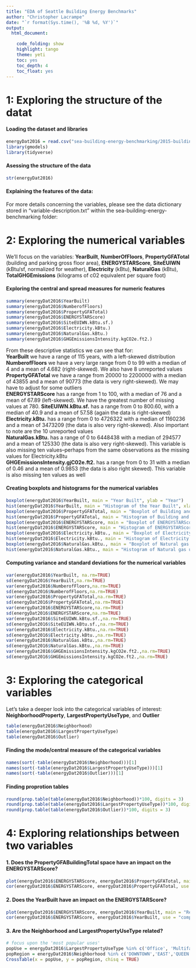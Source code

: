 ```yaml
---
title: "EDA of Seattle Building Energy Benchmarks"
author: "Christopher Lacrampe"
date: "`r format(Sys.time(), '%B %d, %Y')`"
output: 
  html_document:

    code_folding: show
    highlight: tango
    theme: yeti
    toc: yes
    toc_depth: 4
    toc_float: yes
---
```


# 1: Exploring the structure of the datat

#### Loading the dataset and libraries

```r
energyDat2016 = read.csv("sea-building-energy-benchmarking/2015-building-energy-benchmarking.csv")
library(gmodels)
library(tidyverse)
```

#### Asessing the structure of the data

```r
str(energyDat2016)
```

#### Explaining the features of the data:

For more details concerning the variables, please see the data dictionary stored in "variable-description.txt" within the sea-building-energy-benchmarking folder:

# 2: Exploring the numerical variables
We'll focus on the variables: **YearBuilt**, **NumberOfFloors**, **PropertyGFATotal** (building and parking gross floor area), **ENERGYSTARScore**, **SiteEUIWN** (kBtu/sf, normalized for weather), **Electricity** (kBtu), **NaturalGas** (kBtu), **TotalGHGEmissions** (kilograms of c02 equivalent per square foot)

#### Exploring the central and spread measures for numeric features

```r
summary(energyDat2016$YearBuilt)
summary(energyDat2016$NumberofFloors)
summary(energyDat2016$PropertyGFATotal)
summary(energyDat2016$ENERGYSTARScore)
summary(energyDat2016$SiteEUIWN.kBtu.sf.)
summary(energyDat2016$Electricity.kBtu.)
summary(energyDat2016$NaturalGas.kBtu.)
summary(energyDat2016$GHGEmissionsIntensity.kgCO2e.ft2.)
```

From these descriptive statistics we can see that for:  
**YearBuilt** we have a range of 115 years, with a left-skewed distribution  
**NumberofFloors** we have a very large range from 0 to 99 with a median of 4 and a mean of 4.682 (right-skewed). We also have 8 unreported values  
**PropertyGFATotal** we have a range from 20000 to 2200000 with a median of 43855 and a mean of 90773 (the data is very right-skewed). We may have to adjust for some outliers  
**ENERGYSTARScore** has a range from 1 to 100, with a median of 76 and a mean of 67.89 (left-skewed). We have the greatest number of missing values at 780.
**SiteEUIWN.kBtu.sf.** has a range from 0 to 800.60, with a median of 40.9 and a mean of 57.58 (again the data is right-skewed)  
**Electricity.kBtu.** has a range from 0 to 4726322 with a median of 1160236 and a mean of 3473209 (the data is also very right-skewed). Also important to note are the 10 unreported values  
**NaturalGas.kBtu.** has a range of 0 to 6448438 with a median of 294577 and a mean of 125330 (the data is also very right-skewed). This variable is also missing ten values--perhaps from the same observations as the missing values for Electricity.kBtu  
**GHGEmissionsIntensity.gjC02e.ft2.** has a range from 0 to 31 with a median of 0.46 and a mean of 0.9853 (the data is also right skewed). This variable is also missing ten values as well  

#### Creating boxplots and histograms for the numerical variables  

```r
boxplot(energyDat2016$YearBuilt, main = "Year Built", ylab = "Year")
hist(energyDat2016$YearBuilt, main = "Histogram of the Year Built", xlab = "Year")
boxplot(energyDat2016$PropertyGFATotal, main = "Boxplot of Building and Parking Gross Floor area", ylab = "Total square feet")
hist(energyDat2016$PropertyGFATotal, main = "Histogram of Building and Parking Gross Floor area", xlab = "Total square feet")
boxplot(energyDat2016$ENERGYSTARScore, main = "Boxplot of ENERGYSTARScore", ylab = "Score out of 100")
hist(energyDat2016$ENERGYSTARScore, main = "Histogram of ENERGYSTARScore", xlab = "Score out of 100")
boxplot(energyDat2016$Electricity.kBtu., main = "Boxplot of Electricity usage", ylab = "kilo Brittish thermal units")
hist(energyDat2016$Electricity.kBtu., main = "Histogram of Electricity usage", xlab = "kilo Brittish thermal units")
boxplot(energyDat2016$NaturalGas.kBtu., main = "Boxplot of Natural gas usage", ylab = "kilo Brittish thermal units")
hist(energyDat2016$NaturalGas.kBtu., main = "Histogram of Natural gas usage", xlab = "kilo Brittish thermal units")
```

#### Computing variance and standard deviations for the numerical variables

```r
var(energyDat2016$YearBuilt, na.rm=TRUE)
sd(energyDat2016$YearBuilt,na.rm=TRUE)
var(energyDat2016$NumberofFloors,na.rm=TRUE)
sd(energyDat2016$NumberofFloors,na.rm=TRUE)
var(energyDat2016$PropertyGFATotal,na.rm=TRUE)
sd(energyDat2016$PropertyGFATotal,na.rm=TRUE)
var(energyDat2016$ENERGYSTARScore,na.rm=TRUE)
sd(energyDat2016$ENERGYSTARScore,na.rm=TRUE)
var(energyDat2016$SiteEUIWN.kBtu.sf.,na.rm=TRUE)
sd(energyDat2016$SiteEUIWN.kBtu.sf.,na.rm=TRUE)
var(energyDat2016$Electricity.kBtu.,na.rm=TRUE)
sd(energyDat2016$Electricity.kBtu.,na.rm=TRUE)
var(energyDat2016$NaturalGas.kBtu.,na.rm=TRUE)
sd(energyDat2016$NaturalGas.kBtu.,na.rm=TRUE)
var(energyDat2016$GHGEmissionsIntensity.kgCO2e.ft2.,na.rm=TRUE)
sd(energyDat2016$GHGEmissionsIntensity.kgCO2e.ft2.,na.rm=TRUE)
```

# 3: Exploring the categorical variables  
Let's take a deeper look into the categorical variables of interest: **NeighborhoodProperty**, **LargestPropertyUseType**, and **Outlier**  
```r
table(energyDat2016$Neighborhood)
table(energyDat2016$LargestPropertyUseType)
table(energyDat2016$Outlier)
```

#### Finding the mode/central measure of the categorical variables
```r
names(sort(-table(energyDat2016$Neighborhood)))[1]
names(sort(-table(energyDat2016$LargestPropertyUseType)))[1]
names(sort(-table(energyDat2016$Outlier)))[1]
```

#### Finding proprotion tables 

```r
round(prop.table(table(energyDat2016$Neighborhood))*100, digits = 3)
round(prop.table(table(energyDat2016$LargestPropertyUseType))*100, digits = 3)
round(prop.table(table(energyDat2016$Outlier))*100, digits = 3)
```

# 4: Exploring relationships between two variables

#### 1. Does the **PropertyGFABuildingTotal** space have an impact on the **ENERGYSTARScore**?

```r
plot(energyDat2016$ENERGYSTARScore, energyDat2016$PropertyGFATotal, main = "Relationship between property size and Energy score", xlab = "Size of property in square feet", ylab = "Energy star score out of 100")
cor(energyDat2016$ENERGYSTARScore, energyDat2016$PropertyGFATotal, use = "complete.obs")
```


#### 2. Does the **YearBuilt** have an impact on the **ENERGYSTARScore**?
```r
plot(energyDat2016$ENERGYSTARScore, energyDat2016$YearBuilt, main = "Relationship between the year built and Energy score", xlab = "Year of property construction", ylab = "Energy star score out of 100")
cor(energyDat2016$ENERGYSTARScore, energyDat2016$YearBuilt, use = "complete.obs")
```


#### 3. Are the **Neighborhood** and **LargestPropertyUseType** related?
```r
# focus upon the 'most popular uses' 
popUse = energyDat2016$LargestPropertyUseType %in% c('Office', 'Multifamily Housing')
popRegion = energyDat2016$Neighborhood %in% c('DOWNTOWN','EAST','QUEEN ANNE','DUWAMISH')
CrossTable(x = popUse, y = popRegion, chisq = TRUE)
```

